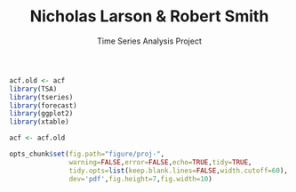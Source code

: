 % Nicholas Larson & Robert Smith
% Time Series Analysis Project
% \today

```r

acf.old <- acf
library(TSA)
library(tseries)
library(forecast)
library(ggplot2)
library(xtable)

acf <- acf.old

opts_chunk$set(fig.path="figure/proj-",
               warning=FALSE,error=FALSE,echo=TRUE,tidy=TRUE,
               tidy.opts=list(keep.blank.lines=FALSE,width.cutoff=60),
               dev='pdf',fig.height=7,fig.width=10)

```



